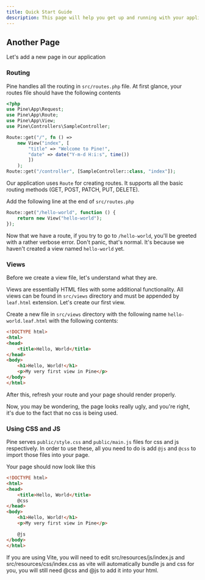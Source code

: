 ```yaml
---
title: Quick Start Guide
description: This page will help you get up and running with your application without any hassle.
---
```


## Another Page

Let's add a new page in our application

### Routing

Pine handles all the routing in `src/routes.php` file. At first glance, your routes file should have the following contents

```php
<?php
use Pine\App\Request;
use Pine\App\Route;
use Pine\App\View;
use Pine\Controllers\SampleController;

Route::get("/", fn () => 
    new View("index", [
        "title" => "Welcome to Pine!", 
        "date" => date("Y-m-d H:i:s", time())
        ])
    );
Route::get("/controller", [SampleController::class, "index"]);
```

Our application uses `Route` for creating routes. It supports all the basic routing methods (GET, POST, PATCH, PUT, DELETE).

Add the following line at the end of `src/routes.php`

```php
Route::get("/hello-world", function () {
    return new View("hello-world");
});
```

Now that we have a route, if you try to go to `/hello-world`, you'll be greeted with a rather verbose error. Don't panic, that's normal. It's because we haven't created a view named `hello-world` yet.

### Views

Before we create a view file, let's understand what they are.

Views are essentially HTML files with some additional functionality. All views can be found in `src/views` directory and must be appended by `leaf.html` extension. Let's create our first view.

Create a new file in `src/views` directory with the following name `hello-world.leaf.html` with the following contents:

```html
<!DOCTYPE html>
<html>
<head>
    <title>Hello, World</title>
</head>
<body>
    <h1>Hello, World!</h1>
    <p>My very first view in Pine</p>
</body>
</html>
```

After this, refresh your route and your page should render properly.

Now, you may be wondering, the page looks really ugly, and you're right, it's due to the fact that no css is being used.

### Using CSS and JS

Pine serves `public/style.css` and `public/main.js` files for css and js respectively. In order to use these, all you need to do is add `@js` and `@css` to import those files into your page.

Your page should now look like this
```html
<!DOCTYPE html>
<html>
<head>
    <title>Hello, World</title>
    @css
</head>
<body>
    <h1>Hello, World!</h1>
    <p>My very first view in Pine</p>

    @js
</body>
</html>
```

If you are using Vite, you will need to edit src/resources/js/index.js and src/resources/css/index.css as vite will automatically bundle js and css for you, you will still need @css and @js to add it into your html.
